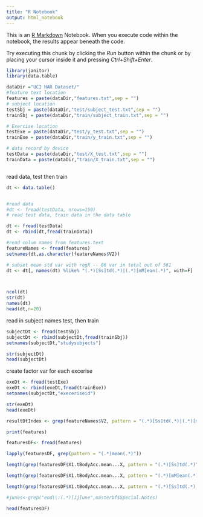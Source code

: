 ```yaml
---
title: "R Notebook"
output: html_notebook
---
```


This is an [R Markdown](http://rmarkdown.rstudio.com) Notebook. When you execute code within the notebook, the results appear beneath the code. 

Try executing this chunk by clicking the *Run* button within the chunk or by placing your cursor inside it and pressing *Ctrl+Shift+Enter*. 

```r
library(janitor)
library(data.table)

dataDir ="UCI HAR Dataset/"
#feature text location
features = paste(dataDir,"features.txt",sep = "")
# subject location
testSbj = paste(dataDir,"test/subject_test.txt",sep = "")
trainSbj = paste(dataDir,"train/subject_train.txt",sep = "")

# Exercise location
testExe = paste(dataDir,"test/y_test.txt",sep = "")
trainExe = paste(dataDir,"train/y_train.txt",sep = "")

# data record by device
testData = paste(dataDir,"test/X_test.txt",sep = "")
trainData = paste(dataDir,"train/X_train.txt",sep = "")



```

read data, test then train
```r
dt <- data.table()


#read data 
#dt <- fread(testData, nrows=150)
# read test data, train data in the data table

dt <- fread(testData)
dt <- rbind(dt,fread(trainData))

#read colum names from features.text
featureNames <- fread(features)
setnames(dt,as.character(featureNames$V2))

# subset mean std var with regX -- 86 var in total out of 561
dt <- dt[, names(dt) %like% "(.*)[Ss]td(.*)|(.*)[mM]ean(.*)", with=F]



ncol(dt)
str(dt)
names(dt)
head(dt,n=20)


```

read in subject names test, then train
```r

subjectDt <- fread(testSbj)
subjectDt <- rbind(subjectDt,fread(trainSbj))
setnames(subjectDt,"studysubjects")

str(subjectDt)
head(subjectDt)
```


create factor var for each excerise 

```r
exeDt <- fread(testExe)
exeDt <- rbind(exeDt,fread(trainExe))
setnames(subjectDt,"execeriseid")

str(exeDt)
head(exeDt)

```






```r
resultDtIndex <- grep(featureNames$V2, pattern = "(.*)[Ss]td(.*)|(.*)[mM]ean(.*)")

```




```r

print(features)

featuresDF<- fread(features)

lapply(featuresDF, grep(pattern = "(.*)mean(.*)"))

length(grep(featuresDF$X1.tBodyAcc.mean...X, pattern = "(.*)[Ss]td(.*)"))

length(grep(featuresDF$X1.tBodyAcc.mean...X, pattern = "(.*)[mM]ean(.*)"))

length(grep(featuresDF$X1.tBodyAcc.mean...X, pattern = "(.*)[Ss]td(.*)|(.*)[mM]ean(.*)"))

#junes<-grep("end\\:(.*)[Jj]une",masterDf$Special.Notes)

head(featuresDF)
```


